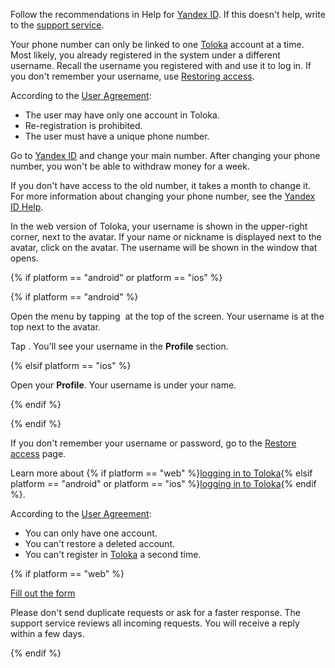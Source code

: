 <Cut title="I can't get an SMS with the confirmation code.">

Follow the recommendations in Help for [Yandex ID](https://yandex.com/support/passport/troubleshooting/phone-problems.html#phone-problems__no-code). If this doesn't help, write to the [support service](https://yandex.com/support/passport/troubleshooting/nosms-form.html).

</Cut>

<Cut title="I can't register because my phone number is already linked to another account">

Your phone number can only be linked to one [Toloka](http://toloka.yandex.com/) account at a time. Most likely, you already registered in the system under a different username. Recall the username you registered with and use it to log in. If you don't remember your username, use [Restoring access](https://passport.yandex.com/passport?mode=restore).

According to the [User Agreement](https://toloka.ai/tolokers/legal/user-agreement/):
- The user may have only one account in Toloka.
- Re-registration is prohibited.
- The user must have a unique phone number.

</Cut>

<Cut title="How do I change the phone number in my account?">

Go to [Yandex ID](https://passport.yandex.com/profile/phones) and change your main number. After changing your phone number, you won't be able to withdraw money for a week.

<Note mode="note" title="Note">

If you don't have access to the old number, it takes a month to change it. For more information about changing your phone number, see the [Yandex ID Help](https://yandex.com/support/passport/authorization/phone.html#change).

</Note>

</Cut>

<Cut title="Where to find your username in the web version of Toloka?">

In the web version of Toloka, your username is shown in the upper-right corner, next to the avatar. If your name or nickname is displayed next to the avatar, click on the avatar. The username will be shown in the window that opens.

</Cut>

{% if platform == "android" or platform == "ios" %}

<Cut title="Where do I view my username in the mobile app?">

{% if platform == "android" %}

Open the menu by tapping <img src="1676449125006" alt="" /> at the top of the screen. Your username is at the top next to the avatar.

Tap <Image withBackground imageId="1676448845247" alt="" />. You'll see your username in the **Profile** section.

{% elsif platform == "ios" %}

Open your **Profile**. Your username is under your name.

{% endif %}

</Cut>

{% endif %}

<Cut title="I don't remember my username or password">

If you don't remember your username or password, go to the [Restore access](https://passport.yandex.com/passport?mode=restore) page.

Learn more about {% if platform == "web" %}[logging in to Toloka](/docs-new/tolokers/register){% elsif platform == "android" or platform == "ios" %}[logging in to Toloka](/docs-new/tolokers/auth#registered){% endif %}.

</Cut>

<Cut title="Repeated registration in Toloka">

According to the [User Agreement](https://toloka.ai/tolokers/legal/user-agreement/):
- You can only have one account.
- You can't restore a deleted account.
- You can't register in [Toloka](http://toloka.yandex.com/) a second time.

</Cut>

{% if platform == "web" %}

<Cut title="Other questions">

[Fill out the form](/docs-new/tolokers/troubleshooting/support)

<Note mode="note" title="Note">

Please don't send duplicate requests or ask for a faster response. The support service reviews all incoming requests. You will receive a reply within a few days.

</Note>

</Cut>

{% endif %}